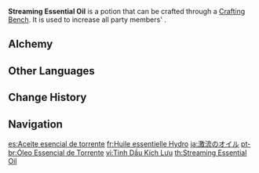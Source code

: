 {{Food Infobox
|id              = 111014
|image           = Item Streaming Essential Oil.png
|type            = Potions
|description     = Grants greater affinity for Hydro, boosting {{Color|Hydro DMG}}. It's a slippery medicine for external use, able to better channel Hydro energy. It has a subtle fragrance.
|rarity          = 3
|effectType      = Hydro DMG Up
|effect          = Increases all party members' {{Color|Hydro DMG}} by 25% for 300s.
|eff_att1        = Hydro DMG Bonus
|source1         = [[Alchemy]]
}}
'''Streaming Essential Oil''' is a potion that can be crafted through a [[Crafting Bench]]. It is used to increase all party members' {{Color|Hydro DMG}}.

==Alchemy==
{{Recipe
|type = Crafting
|Frog (Material) = 1
|Lotus Head = 1
|Mora = 100
|sort = Frog (Material),Lotus Head,Mora
}}

==Other Languages==
{{Other Languages
|en      = Streaming Essential Oil
|zhs     = 激流精油
|zhs_rm  = Jīliú Jīngyóu
|zht     = 激流精油
|zht_rm  = Jīliú Jīngyóu
|zh_tl   = Torrent Essential oil
|ja      = 激流のオイル
|ja_rm   = Gekiryuu no Oiru
|ja_tl   = Torrent Oil
|ko      = 격류의 오일
|ko_rm   = Gyeokryu-ui O'il
|ko_tl   = Torrent Oil
|es      = Aceite esencial de torrente
|es_tl   = 
|fr      = Huile essentielle Hydro
|fr_tl   = Hydro Essential Oil
|ru      = Водоворотное масло
|ru_tl   = 
|th      = Streaming Essential Oil
|vi      = Tinh Dầu Kích Lưu
|vi_tl   = 
|de      = Wildwasseröl
|de_tl   = Whitewater Oil
|id      = Streaming Essential Oil
|pt      = Óleo Essencial de Torrente
|pt_tl   = 
}}

==Change History==
{{Change History|1.0}}

==Navigation==
{{Food Navbox|type=Potions}}

[[es:Aceite esencial de torrente]]
[[fr:Huile essentielle Hydro]]
[[ja:激流のオイル]]
[[pt-br:Óleo Essencial de Torrente]]
[[vi:Tinh Dầu Kích Lưu]]
[[th:Streaming Essential Oil]]